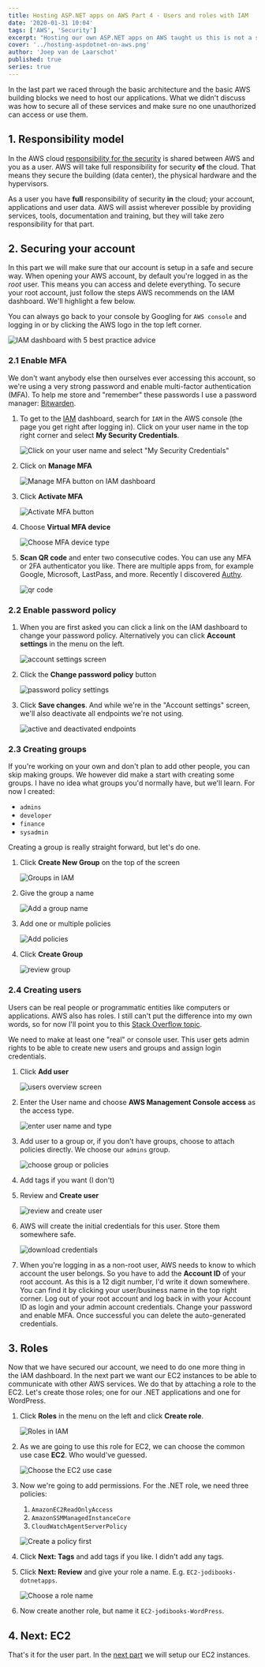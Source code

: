 ```yaml
---
title: Hosting ASP.NET apps on AWS Part 4 - Users and roles with IAM
date: '2020-01-31 10:04'
tags: ['AWS', 'Security']
excerpt: "Hosting our own ASP.NET apps on AWS taught us this is not a side project. On AWS we start with securing our root account and adding users and roles in IAM."
cover: '../hosting-aspdotnet-on-aws.png'
author: 'Joep van de Laarschot'
published: true
series: true
---
```


In the last part we raced through the basic architecture and the basic AWS building blocks we need to host our applications. What we didn't discuss was how to secure all of these services and make sure no one unauthorized can access or use them.

## 1. Responsibility model

In the AWS cloud [responsibility for the security](https://aws.amazon.com/compliance/shared-responsibility-model/) is shared between AWS and you as a user. AWS will take full responsibility for security **of** the cloud. That means they secure the building (data center), the physical hardware and the hypervisors.

As a user you have **full** responsibility of security **in** the cloud; your account, applications and user data. AWS will assist wherever possible by providing services, tools, documentation and training, but they will take zero responsibility for that part.

## 2. Securing your account

In this part we will make sure that our account is setup in a safe and secure way. When opening your AWS account, by default you're logged in as the _root_ user. This means you can access and delete everything. To secure your root account, just follow the steps AWS recommends on the IAM dashboard. We'll highlight a few below.

You can always go back to your console by Googling for `AWS console` and logging in or by clicking the AWS logo in the top left corner.

![IAM dashboard with 5 best practice advice](iam-0-1.png)

### 2.1 Enable MFA

We don't want anybody else then ourselves ever accessing this account, so we're using a very strong password and enable multi-factor authentication (MFA). To help me store and "remember" these passwords I use a password manager: [Bitwarden](https://bitwarden.com/).

1. To get to the [IAM](https://aws.amazon.com/iam/) dashboard, search for `IAM` in the AWS console (the page you get right after logging in). Click on your user name in the top right corner and select **My Security Credentials**.

    ![Click on your user name and select "My Security Credentials"](iam-1.png)

2. Click on **Manage MFA**

    ![Manage MFA button on IAM dashboard](iam-2.png)

3. Click **Activate MFA**

    ![Activate MFA button](iam-3.png)

4. Choose **Virtual MFA device**

    ![Choose MFA device type](iam-4.png)

5. **Scan QR code** and enter two consecutive codes. You can use any MFA or 2FA authenticator you like. There are multiple apps from, for example Google, Microsoft, LastPass, and more. Recently I discovered [Authy](https://authy.com/).

    ![qr code](iam-5.png)

### 2.2 Enable password policy

1. When you are first asked you can click a link on the IAM dashboard to change your password policy. Alternatively you can click **Account settings** in the menu on the left.

    ![account settings screen](iam-6.png)

2. Click the **Change password policy** button

    ![password policy settings](iam-7.png)

3. Click **Save changes**. And while we're in the "Account settings" screen, we'll also deactivate all endpoints we're not using.

    ![active and deactivated endpoints](iam-8.png)

### 2.3 Creating groups

If you're working on your own and don't plan to add other people, you can skip making groups. We however did make a start with creating some groups. I have no idea what groups you'd normally have, but we'll learn. For now I created:

- `admins`
- `developer`
- `finance`
- `sysadmin`

Creating a group is really straight forward, but let's do one.

1. Click **Create New Group** on the top of the screen

    ![Groups in IAM](iam-9.png)

2. Give the group a name

    ![Add a group name](iam-10.png)

3. Add one or multiple policies

    ![Add policies](iam-11.png)

4. Click **Create Group**

    ![review group](iam-12.png)

### 2.4 Creating users

Users can be real people or programmatic entities like computers or applications. AWS also has roles. I still can't put the difference into my own words, so for now I'll point you to this [Stack Overflow topic](https://stackoverflow.com/questions/46199680/difference-between-iam-role-and-iam-user-in-aws/46200171).

We need to make at least one "real" or console user. This user gets admin rights to be able to create new users and groups and assign login credentials.

1. Click **Add user**

    ![users overview screen](iam-13.png)

2. Enter the User name and choose **AWS Management Console access** as the access type.

    ![enter user name and type](iam-14.png)

3. Add user to a group or, if you don't have groups, choose to attach policies directly. We choose our `admins` group.

    ![choose group or policies](iam-15.png)

4. Add tags if you want (I don't)
5. Review and **Create user**

    ![review and create user](iam-16.png)

6. AWS will create the initial credentials for this user. Store them somewhere safe.

    ![download credentials](iam-17.png)

7. When you're logging in as a non-root user, AWS needs to know to which account the user belongs. So you have to add the **Account ID** of your root account. As this is a 12 digit number, I'd write it down somewhere. You can find it by clicking your user/business name in the top right corner. Log out of your root account and log back in with your Account ID as login and your admin account credentials. Change your password and enable MFA. Once successful you can delete the auto-generated credentials.

## 3. Roles

Now that we have secured our account, we need to do one more thing in the IAM dashboard. In the next part we want our EC2 instances to be able to communicate with other AWS services. We do that by attaching a role to the EC2. Let's create those roles; one for our .NET applications and one for WordPress.

1. Click **Roles** in the menu on the left and click **Create role**.

    ![Roles in IAM](iam-18.png)

2. As we are going to use this role for EC2, we can choose the common use case **EC2**. Who would've guessed.

    ![Choose the EC2 use case](iam-19.png)

3. Now we're going to add permissions. For the .NET role, we need three policies:

    1. `AmazonEC2ReadOnlyAccess`
    2. `AmazonSSMManagedInstanceCore`
    3. `CloudWatchAgentServerPolicy`

    ![Create a policy first](iam-20.png)

4. Click **Next: Tags** and add tags if you like. I didn't add any tags.
5. Click **Next: Review** and give your role a name. E.g. `EC2-jodibooks-dotnetapps`.

    ![Choose a role name](iam-21.png)

6. Now create another role, but name it `EC2-jodibooks-WordPress`.

## 4. Next: EC2

That's it for the user part. In the [next part](../hosting-asp-net-apps-aws-part-5-ec2-instances/) we will setup our EC2 instances.
